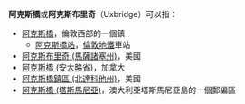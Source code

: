 '''阿克斯橋'''或'''阿克斯布里奇'''（Uxbridge）可以指：

*[[阿克斯橋|阿克斯橋]]，倫敦西部的一個鎮
**[[阿克斯橋站|阿克斯橋站]]，[[倫敦地鐵|倫敦地鐵]]車站
*[[阿克斯布里奇_(馬薩諸塞州)|阿克斯布里奇 (馬薩諸塞州)]]，美國
*[[阿克斯橋_(安大略省)|阿克斯橋 (安大略省)]]，加拿大
*[[阿克斯橋鎮區_(北達科他州)|阿克斯橋鎮區 (北達科他州)]]，美國
*[[阿克斯橋_(塔斯馬尼亞)|阿克斯橋 (塔斯馬尼亞)]]，澳大利亞塔斯馬尼亞島的一個郵編區

{{disambig}}